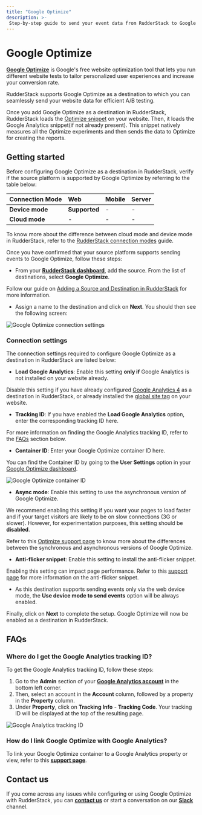 ```yaml
---
title: "Google Optimize"
description: >-
 Step-by-step guide to send your event data from RudderStack to Google Optimize.
---
```


# Google Optimize

[**Google Optimize**](https://marketingplatform.google.com/about/optimize/) is Google's free website optimization tool that lets you run different website tests to tailor personalized user experiences and increase your conversion rate.

RudderStack supports Google Optimize as a destination to which you can seamlessly send your website data for efficient A/B testing.

<div class="successBlock">
 
Once you add Google Optimize as a destination in RudderStack, RudderStack loads the <a href="https://support.google.com/optimize/answer/7513085">Optimize snippet</a> on your website. Then, it loads the Google Analytics snippet(if not already present). This snippet natively measures all the Optimize experiments and then sends the data to Optimize for creating the reports.
</div>


## Getting started

Before configuring Google Optimize as a destination in RudderStack, verify if the source platform is supported by Google Optimize by referring to the table below:

| Connection Mode     | Web           | Mobile                 | Server        |
| :------------------ | :------------ | :--------------- | :-------------|
| **Device mode**     | **Supported**                        | -                      | -             |
| **Cloud mode**      | -                   | -                           | - |

<div class="infoBlock">
 
 To know more about the difference between cloud mode and device mode in RudderStack, refer to the <a href="https://rudderstack.com/docs/connections/rudderstack-connection-modes/">RudderStack connection modes</a> guide.
</div>

Once you have confirmed that your source platform supports sending events to Google Optimize, follow these steps:

* From your [**RudderStack dashboard**](https://app.rudderstack.com/), add the source. From the list of destinations, select **Google Optimize**.

<div class="infoBlock">
 
 Follow our guide on <a href="https://rudderstack.com/docs/connections/adding-source-and-destination-rudderstack/">Adding a Source and Destination in RudderStack</a> for more information.
</div>

* Assign a name to the destination and click on **Next**. You should then see the following screen:

<img src="../../assets/event-stream-destinations/google-optimize-connection-settings-1.png" alt="Google Optimize connection settings" />

### Connection settings

The connection settings required to configure Google Optimize as a destination in RudderStack are listed below:

* **Load Google Analytics**: Enable this setting **only if** Google Analytics is not installed on your website already. 

<div class="infoBlock">
 
Disable this setting if you have already configured <a href="https://rudderstack.com/docs/destinations/analytics/google-analytics-4/">Google Analytics 4</a> as a destination in RudderStack, or already installed the <a href="https://support.google.com/optimize/answer/9183119#zippy=%2Cexample-global-site-tag-with-google-analytics">global site tag</a> on your website.
</div>

* **Tracking ID**: If you have enabled the **Load Google Analytics** option, enter the corresponding tracking ID here.

<div class="infoBlock">
 
For more information on finding the Google Analytics tracking ID, refer to the <a href="https://rudderstack.com/docs/destination/testing-and-personalization/google-optimize/#faqs">FAQs</a> section below.
</div>

* **Container ID**: Enter your Google Optimize container ID here. 

<div class="infoBlock">
 
You can find the Container ID by going to the <strong>User Settings</strong> option in your <a href="https://optimize.google.com/optimize/home/#/accounts">Google Optimize dashboard</a>.
</div>

<img src="../../assets/event-stream-destinations/google-optimize-container-id.png" alt="Google Optimize container ID" />

* **Async mode**: Enable this setting to use the asynchronous version of Google Optimize.

<div class="successBlock">
 
We recommend enabling this setting if you want your pages to load faster and if your target visitors are likely to be on slow connections (3G or slower). However, for experimentation purposes, this setting should be <strong>disabled</strong>.
</div>

<div class="infoBlock">
 
Refer to this <a href="https://support.google.com/optimize/answer/7513085?hl=en&ref_topic=6197443">Optimize support page</a> to know more about the differences between the synchronous and asynchronous versions of Google Optimize.
</div>

* **Anti-flicker snippet**: Enable this setting to install the anti-flicker snippet. 

<div class="warningBlock">
 
Enabling this setting can impact page performance. Refer to this <a href="https://support.google.com/optimize/answer/7100284">support page</a> for more information on the anti-flicker snippet.
</div>

* As this destination supports sending events only via the web device mode, the **Use device mode to send events** option will be always enabled.

Finally, click on **Next** to complete the setup. Google Optimize will now be enabled as a destination in RudderStack.

## FAQs

### Where do I get the Google Analytics tracking ID?

To get the Google Analytics tracking ID, follow these steps:

1. Go to the **Admin** section of your [**Google Analytics account**](https://analytics.google.com/analytics/web/#/) in the bottom left corner.
2. Then, select an account in the **Account** column, followed by a property in the **Property** column.
3. Under **Property**, click on **Tracking Info** - **Tracking Code**. Your tracking ID will be displayed at the top of the resulting page.

<img src="../../assets/event-stream-destinations/google-optimize-ga-tracking-id.png" alt="Google Analytics tracking ID" />

### How do I link Google Optimize with Google Analytics?

To link your Google Optimize container to a Google Analytics property or view, refer to this [**support page**](https://support.google.com/optimize/answer/7008374?hl=en&ref_topic=7310368).

## Contact us

If you come across any issues while configuring or using Google Optimize with RudderStack, you can [**contact us**](mailto:%20docs@rudderstack.com) or start a conversation on our [**Slack**](https://rudderstack.com/join-rudderstack-slack-community) channel.
